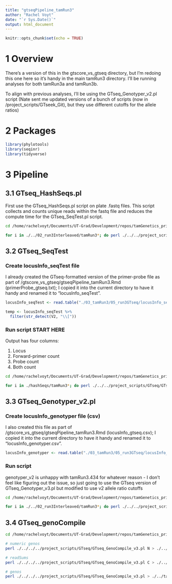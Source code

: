 ```yaml
---
title: "gtseqPipeline_tamRun3"
author: "Rachel Voyt"
date: "`r Sys.Date()`"
output: html_document
---
```


```r
knitr::opts_chunk$set(echo = TRUE)
```

# 1 Overview

There's a version of this in the gtscore_vs_gtseq directory, but I'm redoing this one here so it's handy in the main tamRun3 directory. I'll be running analyses for both tamRun3a and tamRun3b.

To align with previous analyses, I'll be using the GTseq_Genotyper_v2.pl script (Nate sent me updated versions of a bunch of scripts (now in /project_scripts/GTseek_Git), but they use different cutoffs for the allele ratios)

# 2 Packages

```r
library(phylotools)
library(seqinr)
library(tidyverse)
```

# 3 Pipeline

## 3.1 GTseq_HashSeqs.pl

First use the GTseq_HashSeqs.pl script on plate .fastq files. This script collects and counts unique reads within the fastq file and reduces the compute time for the GTseq_SeqTest.pl script.

```bash
cd /home/rachelvoyt/Documents/UT-Grad/Development/repos/tamGenetics_primatesPeru/03_tamRun3/05_run3GTseq

for i in ./../02_run3Interleaved/tamRun3*; do perl ./../../project_scripts/GTseq/GTseq_HashSeqs.pl $i > ./hashSeqs/$(basename "${i/.fastq/.hash}"); done
```

## 3.2 GTseq_SeqTest

### Create locusInfo_seqTest file

I already created the GTseq-formatted version of the primer-probe file as part of /gtscore_vs_gtseq/gtseqPipeline_tamRun3.Rmd (primerProbe_gtseq.txt); I copied it into the current directory to have it handy and renamed it to "locusInfo_seqTest".

```r
locusInfo_seqTest <- read.table("./03_tamRun3/05_run3GTseq/locusInfo_seqTest.txt", sep = "\t", header = F)

temp <- locusInfo_seqTest %>%
  filter(str_detect(V2, "\\["))
```

### Run script **START HERE**

Output has four columns:
  
  1. Locus
  2. Forward-primer count
  3. Probe count
  4. Both count

```bash
cd /home/rachelvoyt/Documents/UT-Grad/Development/repos/tamGenetics_primatesPeru/03_tamRun3/05_run3GTseq

for i in ./hashSeqs/tamRun3*; do perl ./../../project_scripts/GTseq/GTseq_SeqTest.pl locusInfo_seqTest.txt $i > ./seqTest/$(basename "${i/.hash/.seqtest.csv}"); done
```

## 3.3 GTseq_Genotyper_v2.pl

### Create locusInfo_genotyper file (csv)

I also created this file as part of /gtscore_vs_gtseq/gtseqPipeline_tamRun3.Rmd (locusInfo_gtseq.csv); I copied it into the current directory to have it handy and renamed it to "locusInfo_genotyper.csv".

```r
locusInfo_genotyper <- read.table("./03_tamRun3/05_run3GTseq/locusInfo_genotyper.csv", sep = ",", header = F)
```

### Run script

genotyper_v2 is unhappy with tamRun3.434 for whatever reason - I don't feel like figuring out the issue, so just going to use the GTseq version of GTseq_Genotyper_v3.pl but modified to use v2 allele ratio cutoffs

```bash
cd /home/rachelvoyt/Documents/UT-Grad/Development/repos/tamGenetics_primatesPeru/03_tamRun3/05_run3GTseq

for i in ./../02_run3Interleaved/tamRun3*; do perl ./../../project_scripts/GTseq/GTseq_Genotyper_v3_v2Cutoffs_rvModified.pl locusInfo_genotyper.csv $i > ./genos/$(basename "${i/.fastq/.genos}"); done
```

## 3.4 GTseq_genoCompile

```bash
cd /home/rachelvoyt/Documents/UT-Grad/Development/repos/tamGenetics_primatesPeru/03_tamRun3/05_run3GTseq/genos

# numeric genos
perl ./../../../project_scripts/GTseq/GTseq_GenoCompile_v3.pl N > ./../tamRun3ab_numericGenos.csv

# readSums
perl ./../../../project_scripts/GTseq/GTseq_GenoCompile_v3.pl C > ./../tamRun3ab_readSums.csv

# genos
perl ./../../../project_scripts/GTseq/GTseq_GenoCompile_v3.pl > ./../tamRun3ab_compiledGenos.csv
```


